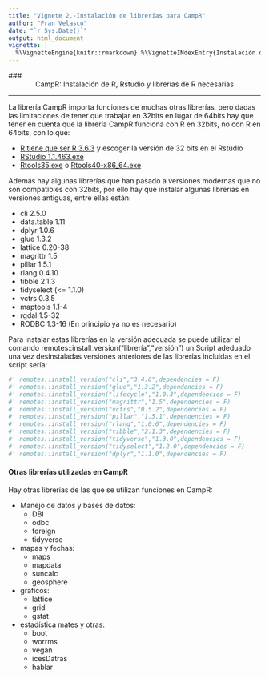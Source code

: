 ```yaml
---
title: "Vignete 2.-Instalación de librerías para CampR"
author: "Fran Velasco"
date: "`r Sys.Date()`"
output: html_document
vignette: |
  %\VignetteEngine{knitr::rmarkdown} %\VignetteINdexEntry{Instalación de datos para CampR}  %\VignetteEncoding{UTF-8}
---
```


### <div style="text-align: center">  CampR: Instalación de R, Rstudio y librerías de R necesarias </div>

------------

La librería CampR importa funciones de muchas otras librerías, pero dadas las limitaciones de tener que trabajar en 32bits en lugar de 64bits hay que tener en cuenta que la librería CampR funciona con R en 32bits, no con R en 64bits, con lo que:

- [R tiene que ser R 3.6.3](https://cran.r-project.org/bin/windows/base/old/3.6.3/) y escoger la versión de 32 bits en el Rstudio
- [RStudio 1.1.463.exe](https://s3.amazonaws.com/rstudio-dailybuilds/RStudio-1.1.463.exe)
- [Rtools35.exe](https://cran.r-project.org/bin/windows/Rtools/Rtools35.exe) o [Rtools40-x86_64.exe](https://cran.r-project.org/bin/windows/Rtools/rtools40-x86_64.exe) 

Además hay algunas librerías que han pasado a versiones modernas que no son compatibles con 32bits, por ello hay que instalar algunas librerías en versiones antiguas, entre ellas están:

* cli 2.5.0
* data.table 1.11
* dplyr 1.0.6
* glue 1.3.2
* lattice 0.20-38
* magrittr 1.5
* pillar 1.5.1
* rlang 0.4.10
* tibble 2.1.3
* tidyselect (<= 1.1.0)
* vctrs 0.3.5
* maptools 1.1-4
* rgdal 1.5-32
* RODBC 1.3-16  (En principio ya no es necesario)


Para instalar estas librerías en la versión adecuada se puede utilizar el comando remotes::install_version("librería","versión")
un Script adeduado una vez desinstaladas versiones anteriores de las librerías incluidas en el script sería:

```r
#' remotes::install_version("cli","3.4.0",dependencies = F)
#' remotes::install_version("glue","1.3.2",dependencies = F)
#' remotes::install_version("lifecycle","1.0.3",dependencies = F)
#' remotes::install_version("magrittr","1.5",dependencies = F)
#' remotes::install_version("vctrs","0.5.2",dependencies = F)
#' remotes::install_version("pillar","1.5.1",dependencies = F)
#' remotes::install_version("rlang","1.0.6",dependencies = F)
#' remotes::install_version("tibble","2.1.3",dependencies = F)
#' remotes::install_version("tidyverse","1.3.0",dependencies = F)
#' remotes::install_version("tidyselect","1.2.0",dependencies = F)
#' remotes::install_version("dplyr","1.1.0",dependencies = F)

```

#### Otras librerías utilizadas en CampR

Hay otras librerías de las que se utilizan funciones en CampR:

- Manejo de datos y bases de datos:
  - DBI
  - odbc
  - foreign
  - tidyverse

- mapas y fechas:
  - maps
  - mapdata
  - suncalc
  - geosphere

- graficos:
  - lattice
  - grid
  - gstat

- estadística mates y otras:
    - boot
    - worrms
    - vegan
    - icesDatras
    - hablar
